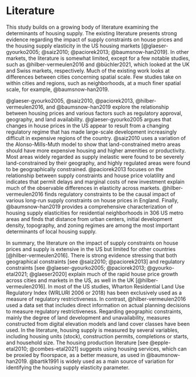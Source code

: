 # Literature

<!-- > [*Prepare a table that summarizes the existing literature: indicate what housing supply measure used, time period, intervals of estimates, spatial scale, and so on*] -->

This study builds on a growing body of literature examining the determinants of housing supply. The existing literature presents strong evidence regarding the impact of supply constraints on house prices and the housing supply elasticity in the US housing markets [@glaeser-gyourko2005; @saiz2010; @paciorek2013; @baumsnow-han2019]. In other markets, the literature is somewhat limited, except for a few notable studies, such as @hilber-vermeulen2016 and @büchler2021, which looked at the UK and Swiss markets, respectively. Much of the existing work looks at differences between cities concerning spatial scale. Few studies take on within cities and regions, such as neighborhoods, at a much finer spatial scale, for example, @baumsnow-han2019.

@glaeser-gyourko2005, @saiz2010, @paciorek2013, @hilber-vermeulen2016, and @baumsnow-han2019 explore the relationship between housing prices and various factors such as regulatory approval, geography, and land availability. @glaeser-gyourko2005 argues that changes in house prices in the US appear to result from a changing regulatory regime that has made large-scale development increasingly difficult in expensive regions of the country. @saiz2010 uses a variation of the Alonso-Mills-Muth model to show that land-constrained metro areas should have more expensive housing and higher amenities or productivity. Most areas widely regarded as supply inelastic were found to be severely land-constrained by their geography, and highly regulated areas were found to be geographically constrained. @paciorek2013 focuses on the relationship between supply constraints and house price volatility and indicates that permit delays and marginal costs of new investment explain much of the observable differences in elasticity across markets. @hilber-vermeulen2016 finds regulatory constraints to be the causal impact of various long-run supply constraints on house prices in England. Finally, @baumsnow-han2019 provides a comprehensive characterization of housing supply elasticities for residential neighborhoods in 306 US metro areas and finds that distance from urban centers, initial development density, topography, and zoning regimes are among the most important determinants of local housing supply.

In summary, the literature on the impact of supply constraints on house prices and supply is extensive in the US but limited for other countries [@hilber-vermeulen2016]. There is strong evidence stressing that both geographical constraints [see @saiz2010; @paciorek2013] and regulatory constraints [see @glaeser-gyourko2005; @paciorek2013; @gyourko-etal2021; @glaeser2020] explain much of the rapid house price growth across cities and markets in the US, as well in the UK [@hilber-vermeulen2016]. In most of the US studies, Wharton Residential Land Use Regulatory Index (WRLURI 2006 or 2018) has been exclusively used as a measure of regulatory restrictiveness. In contrast, @hilber-vermeulen2016 used a data set that includes direct information on actual planning decisions to measure regulatory restrictiveness. Regarding geographic constraints, mainly the degree of land development and unavailability, measures constructed from digital elevation models and land cover classes have been used. In the literature, housing supply is measured by several variables, including housing units (stock), construction permits, completions or starts, and household size. The housing production literature [see @epple-etal2010; @combes-etal2021] suggests using housing services, which can be proxied by floorspace, as a better measure, as used in @baumsnow-han2019. @bartik1991 is widely used as a main source of variation for identifying the housing supply elasticity parameter.
